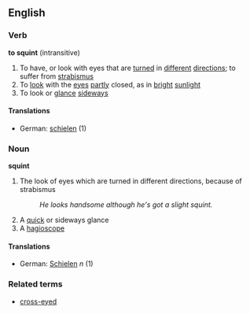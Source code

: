 ==English==

===Verb===
'''to squint''' (intransitive)
# To have, or look with eyes that are [[turn]]ed in [[different]] [[direction]]s; to suffer from [[strabismus]]
# To [[look]] with the [[eye]]s [[partly]] closed, as in [[bright]] [[sunlight]]
# To look or [[glance]] [[sideways]]
====Translations====
*German: [[schielen]] (1)

===Noun===
'''squint'''
# The look of eyes which are turned in different directions, because of strabismus
#:''He looks handsome although he's got a slight squint.''
# A [[quick]] or sideways glance
# A [[hagioscope]]
====Translations====
*German: [[Schielen]] ''n'' (1)

===Related terms===
*[[cross-eyed]]